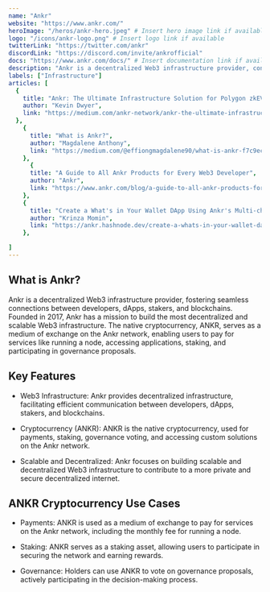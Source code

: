 ---
name: "Ankr"
website: "https://www.ankr.com/"
heroImage: "/heros/ankr-hero.jpeg" # Insert hero image link if available
logo: "/icons/ankr-logo.png" # Insert logo link if available
twitterLink: "https://twitter.com/ankr"
discordLink: "https://discord.com/invite/ankrofficial"
docs: "https://www.ankr.com/docs/" # Insert documentation link if available
description: "Ankr is a decentralized Web3 infrastructure provider, connecting developers, dApps, stakers, and blockchains effortlessly. "
labels: ["Infrastructure"]
articles: [
  {
    title: "Ankr: The Ultimate Infrastructure Solution for Polygon zkEVM Launch",
    author: "Kevin Dwyer",
    link: "https://medium.com/ankr-network/ankr-the-ultimate-infrastructure-solution-for-polygon-zkevm-launch-31881565c082"
  },
    {
      title: "What is Ankr?",
      author: "Magdalene Anthony",
      link: "https://medium.com/@effiongmagdalene90/what-is-ankr-f7c9ecdb515e",
    },
      {
      title: "A Guide to All Ankr Products for Every Web3 Developer",
      author: "Ankr",
      link: "https://www.ankr.com/blog/a-guide-to-all-ankr-products-for-every-web3-developer/",
    },
    {
      title: "Create a What's in Your Wallet DApp Using Ankr's Multi-chain Advanced APIs",
      author: "Krinza Momin",
      link: "https://ankr.hashnode.dev/create-a-whats-in-your-wallet-dapp-using-ankrs-multichain-advanced-apis",
    },

]
---

## What is Ankr?

Ankr is a decentralized Web3 infrastructure provider, fostering seamless connections between developers, dApps, stakers, and blockchains. Founded in 2017, Ankr has a mission to build the most decentralized and scalable Web3 infrastructure. The native cryptocurrency, ANKR, serves as a medium of exchange on the Ankr network, enabling users to pay for services like running a node, accessing applications, staking, and participating in governance proposals.

## Key Features

- Web3 Infrastructure: Ankr provides decentralized infrastructure, facilitating efficient communication between developers, dApps, stakers, and blockchains.

- Cryptocurrency (ANKR): ANKR is the native cryptocurrency, used for payments, staking, governance voting, and accessing custom solutions on the Ankr network.

- Scalable and Decentralized: Ankr focuses on building scalable and decentralized Web3 infrastructure to contribute to a more private and secure decentralized internet.

## ANKR Cryptocurrency Use Cases

- Payments: ANKR is used as a medium of exchange to pay for services on the Ankr network, including the monthly fee for running a node.

- Staking: ANKR serves as a staking asset, allowing users to participate in securing the network and earning rewards.

- Governance: Holders can use ANKR to vote on governance proposals, actively participating in the decision-making process.
